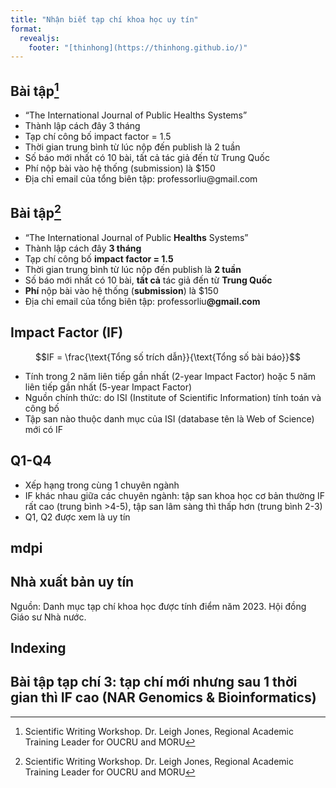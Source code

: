 ```yaml
---
title: "Nhận biết tạp chí khoa học uy tín"
format:
  revealjs:
    footer: "[thinhong](https://thinhong.github.io/)"
---
```


## Bài tập^[Scientific Writing Workshop. Dr. Leigh Jones, Regional Academic Training Leader for OUCRU and MORU]

- "The International Journal of Public Healths Systems"
- Thành lập cách đây 3 tháng
- Tạp chí công bố impact factor = 1.5
- Thời gian trung bình từ lúc nộp đến publish là 2 tuần
- Số báo mới nhất có 10 bài, tất cả tác giả đến từ Trung Quốc
- Phí nộp bài vào hệ thống (submission) là $150
- Địa chỉ email của tổng biên tập: professorliu@gmail.com

## Bài tập^[Scientific Writing Workshop. Dr. Leigh Jones, Regional Academic Training Leader for OUCRU and MORU]

- "The International Journal of Public **Healths** Systems"
- Thành lập cách đây **3 tháng**
- Tạp chí công bố **impact factor = 1.5**
- Thời gian trung bình từ lúc nộp đến publish là **2 tuần**
- Số báo mới nhất có 10 bài, **tất cả** tác giả đến từ **Trung Quốc**
- **Phí** nộp bài vào hệ thống (**submission**) là $150
- Địa chỉ email của tổng biên tập: professorliu**@gmail.com**

## Impact Factor (IF)

$$IF = \frac{\text{Tổng số trích dẫn}}{\text{Tổng số bài báo}}$$

- Tính trong 2 năm liên tiếp gần nhất (2-year Impact Factor) hoặc 5 năm liên tiếp gần nhất (5-year Impact Factor)
- Nguồn chính thức: do ISI (Institute of Scientific Information) tính toán và công bố
- Tập san nào thuộc danh mục của ISI (database tên là Web of Science) mới có IF

## Q1-Q4

- Xếp hạng trong cùng 1 chuyên ngành
- IF khác nhau giữa các chuyên ngành: tập san khoa học cơ bản thường IF rất cao (trung bình >4-5), tập san lâm sàng thì thấp hơn (trung bình 2-3)
- Q1, Q2 được xem là uy tín

## mdpi

## Nhà xuất bản uy tín

Nguồn: Danh mục tạp chí khoa học được tính điểm năm 2023. Hội đồng Giáo sư Nhà nước.

## Indexing

## Bài tập tạp chí 3: tạp chí mới nhưng sau 1 thời gian thì IF cao (NAR Genomics & Bioinformatics)

